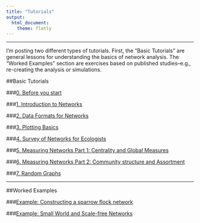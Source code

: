 ```yaml
---
title: "Tutorials"
output: 
  html_document:
    theme: flatly
---
```


--------------

I'm posting two different types of tutorials. First, the "Basic Tutorials" are general lessons for understanding the basics of network analysis. The "Worked Examples" section are exercises based on published studies--e.g., re-creating the analysis or simulations. 

##Basic Tutorials
<br>

###[0. Before you start](00_before_you_start.html)

###[1. Introduction to Networks](01_intro.html)

###[2. Data Formats for Networks](02_dataformats.html)

###[3. Plotting Basics](03_plots.html)

###[4. Survey of Networks for Ecologists](04_networktypes.html)

###[5. Measuring Networks Part 1: Centrality and Global Measures](05_measuring.html)

###[6. Measuring Networks Part 2: Community structure and Assortment](06_community.html)

###[7. Random Graphs](07_randomnets.html)


--------

##Worked Examples
<br>

###[Example: Constructing a sparrow flock network](example_make_sparrow_network.html)

###[Example: Small World and Scale-free Networks](example1_smallworld.html)
